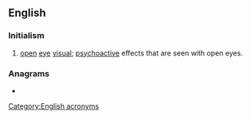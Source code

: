 {{also|öv}}
==English==

===Initialism===
{{en-initialism}}

# [[open]] [[eye]] [[visual]]; [[psychoactive]] effects that are seen with open eyes.

===Anagrams===
* {{anagrams|en|a=eov|voe}}

[[Category:English acronyms]]